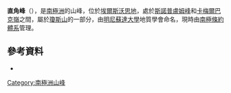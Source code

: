 {{coord|73|31|S|94|25|W|display=title}}

'''直角峰'''（{{lang-en|Rightangle Peak}}），是[[南極洲|南極洲]]的山峰，位於[[埃爾斯沃思地|埃爾斯沃思地]]，處於[[斯諾普盧姆峰|斯諾普盧姆峰]]和[[卡梅爾巴克嶺|卡梅爾巴克嶺]]之間，屬於[[瓊斯山|瓊斯山]]的一部分，由[[明尼蘇達大學|明尼蘇達大學]]地質學會命名，現時由[[南極條約體系|南極條約體系]]管理。

==參考資料==
*{{usgs-gazetteer}}

{{DEFAULTSORT:Rightangle Peak}}
[[Category:南極洲山峰|Category:南極洲山峰]]


{{EllsworthLand-geo-stub}}
